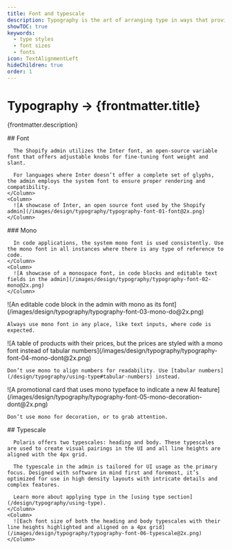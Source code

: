 ```yaml
---
title: Font and typescale
description: Typography is the art of arranging type in ways that provides innate hierarchy to UI.
showTOC: true
keywords:
  - type styles
  - font sizes
  - fonts
icon: TextAlignmentLeft
hideChildren: true
order: 1
---
```


# Typography &rarr; {frontmatter.title}

<Lede>{frontmatter.description}</Lede>

<Subnav />

<Section>
  <Row variant="1-2">
    <Column>
      ## Font

      The Shopify admin utilizes the Inter font, an open-source variable font that offers adjustable knobs for fine-tuning font weight and slant.

      For languages where Inter doesn’t offer a complete set of glyphs, the admin employs the system font to ensure proper rendering and compatibility.
    </Column>
    <Column>
      ![A showcase of Inter, an open source font used by the Shopify admin](/images/design/typography/typography-font-01-font@2x.png)
    </Column>

  </Row>
</Section>

<Section>
  <Row variant="1-2">
    <Column>
      ### Mono

      In code applications, the system mono font is used consistently. Use the mono font in all instances where there is any type of reference to code.
    </Column>
    <Column>
      ![A showcase of a monospace font, in code blocks and editable text fields in the admin](/images/design/typography/typography-font-02-mono@2x.png)
    </Column>

  </Row>
</Section>

<Row variant="1-1">
  <Column variant="do">
    ![An editable code block in the admin with mono as its font](/images/design/typography/typography-font-03-mono-do@2x.png)

    Always use mono font in any place, like text inputs, where code is expected.

  </Column>

  <Column variant="dont">
    ![A table of products with their prices, but the prices are styled with a mono font instead of tabular numbers](/images/design/typography/typography-font-04-mono-dont@2x.png)

    Don’t use mono to align numbers for readability. Use [tabular numbers](/design/typography/using-type#tabular-numbers) instead.

  </Column>
</Row>

<Row variant="1-1">
  <Column variant="dont">
    ![A promotional card that uses mono typeface to indicate a new AI feature](/images/design/typography/typography-font-05-mono-decoration-dont@2x.png)

    Don’t use mono for decoration, or to grab attention.

  </Column>
</Row>

<Section>
  <Row variant="1-2">
    <Column>
      ## Typescale

      Polaris offers two typescales: heading and body. These typescales are used to create visual pairings in the UI and all line heights are aligned with the 4px grid.

      The typescale in the admin is tailored for UI usage as the primary focus. Designed with software in mind first and foremost, it’s optimized for use in high density layouts with intricate details and complex features.

      Learn more about applying type in the [using type section](/design/typography/using-type).
    </Column>
    <Column>
      ![Each font size of both the heading and body typescales with their line heights highlighted and aligned on a 4px grid](/images/design/typography/typography-font-06-typescale@2x.png)
    </Column>

  </Row>
</Section>
